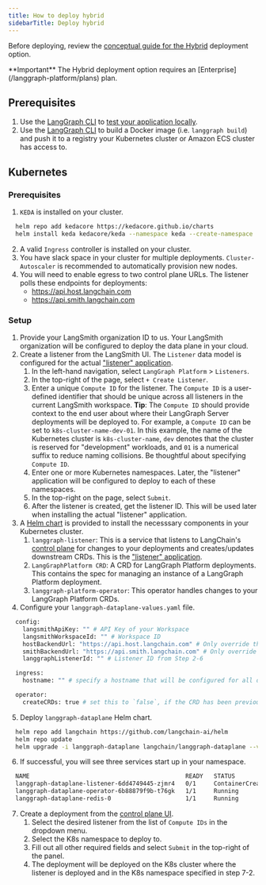 ```yaml
---
title: How to deploy hybrid
sidebarTitle: Deploy hybrid
---
```

Before deploying, review the [conceptual guide for the Hybrid](/langgraph-platform/hybrid) deployment option.

<Info>
  **Important**
  The Hybrid deployment option requires an [Enterprise](/langgraph-platform/plans) plan.
</Info>

## Prerequisites

1. Use the [LangGraph CLI](/langgraph-platform/langgraph-cli) to [test your application locally](/langgraph-platform/local-server).
2. Use the [LangGraph CLI](/langgraph-platform/langgraph-cli) to build a Docker image (i.e. `langgraph build`) and push it to a registry your Kubernetes cluster or Amazon ECS cluster has access to.

## Kubernetes

### Prerequisites

1. `KEDA` is installed on your cluster.
```bash
  helm repo add kedacore https://kedacore.github.io/charts
  helm install keda kedacore/keda --namespace keda --create-namespace
```
2. A valid `Ingress` controller is installed on your cluster.
3. You have slack space in your cluster for multiple deployments. `Cluster-Autoscaler` is recommended to automatically provision new nodes.
4. You will need to enable egress to two control plane URLs. The listener polls these endpoints for deployments:
    - https://api.host.langchain.com
    - https://api.smith.langchain.com

### Setup

1. Provide your LangSmith organization ID to us. Your LangSmith organization will be configured to deploy the data plane in your cloud.
2. Create a listener from the LangSmith UI. The `Listener` data model is configured for the actual ["listener" application](./data-plane#”listener”-application).
    1. In the left-hand navigation, select `LangGraph Platform` > `Listeners`.
    2. In the top-right of the page, select `+ Create Listener`.
    3. Enter a unique `Compute ID` for the listener. The `Compute ID` is a user-defined identifier that should be unique across all listeners in the current LangSmith workspace. **Tip**: The `Compute ID` should provide context to the end user about where their LangGraph Server deployments will be deployed to. For example, a `Compute ID` can be set to `k8s-cluster-name-dev-01`. In this example, the name of the Kubernetes cluster is `k8s-cluster-name`, `dev` denotes that the cluster is reserved for "development" workloads, and `01` is a numerical suffix to reduce naming collisions. Be thoughtful about specifying `Compute ID`.
    4. Enter one or more Kubernetes namespaces. Later, the "listener" application will be configured to deploy to each of these namespaces.
    5. In the top-right on the page, select `Submit`.
    6. After the listener is created, get the listener ID. This will be used later when installing the actual "listener" application.
3. A [Helm chart](https://github.com/langchain-ai/helm/tree/main/charts/langgraph-dataplane) is provided to install the necesssary components in your Kubernetes cluster.
    1. `langgraph-listener`: This is a service that listens to LangChain's [control plane](/langgraph-platform/control-plane) for changes to your deployments and creates/updates downstream CRDs. This is the ["listener" application](./data-plane#”listener”-application).
    2. `LangGraphPlatform CRD`: A CRD for LangGraph Platform deployments. This contains the spec for managing an instance of a LangGraph Platform deployment.
    3. `langgraph-platform-operator`: This operator handles changes to your LangGraph Platform CRDs.
4. Configure your `langgraph-dataplane-values.yaml` file.
```bash
  config:
    langsmithApiKey: "" # API Key of your Workspace
    langsmithWorkspaceId: "" # Workspace ID
    hostBackendUrl: "https://api.host.langchain.com" # Only override this if on EU
    smithBackendUrl: "https://api.smith.langchain.com" # Only override this if on EU
    langgraphListenerId: "" # Listener ID from Step 2-6

  ingress:
    hostname: "" # specify a hostname that will be configured for all deployments

  operator:
    createCRDs: true # set this to `false`, if the CRD has been previously installed
```
5. Deploy `langgraph-dataplane` Helm chart.
```bash
  helm repo add langchain https://github.com/langchain-ai/helm
  helm repo update
  helm upgrade -i langgraph-dataplane langchain/langgraph-dataplane --values langgraph-dataplane-values.yaml --wait --debug
```
6. If successful, you will see three services start up in your namespace.
```bash
  NAME                                            READY   STATUS              RESTARTS   AGE
  langgraph-dataplane-listener-6dd4749445-zjmr4   0/1     ContainerCreating   0          26s
  langgraph-dataplane-operator-6b88879f9b-t76gk   1/1     Running             0          26s
  langgraph-dataplane-redis-0                     1/1     Running             0          25s
```

7. Create a deployment from the [control plane UI](/langgraph-platform/control-plane#control-plane-ui).
    1. Select the desired listener from the list of `Compute IDs` in the dropdown menu.
    2. Select the K8s namespace to deploy to.
    3. Fill out all other required fields and select `Submit` in the top-right of the panel.
    4. The deployment will be deployed on the K8s cluster where the listener is deployed and in the K8s namespace specified in step 7-2.
